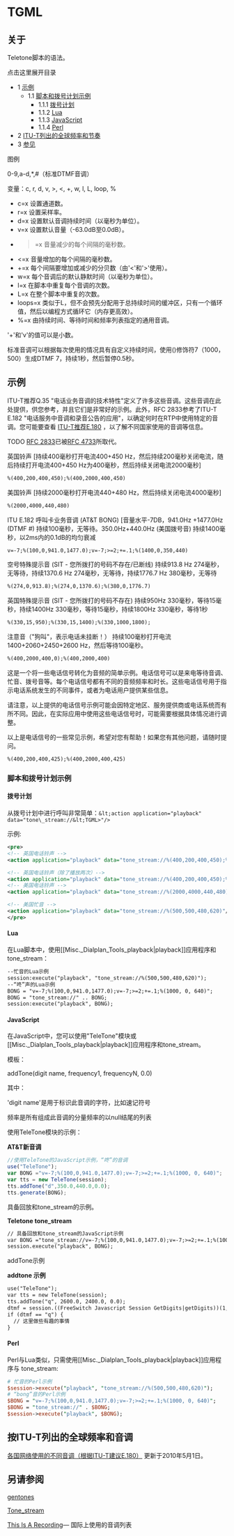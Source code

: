 # TGML

## 关于

Teletone脚本的语法。

点击这里展开目录

* 1 [示例](#examples)
  * 1.1 [脚本和拨号计划示例](#script-and-dialplan-examples)
    * 1.1.1 [拨号计划](#dialplan)
    * 1.1.2 [Lua](#lua)
    * 1.1.3 [JavaScript](#javascript)
    * 1.1.4 [Perl](#perl)
* 2 [ITU-T列出的全球频率和节奏](#worldwide-frequencies-and-cadences-listed-by-itu-t)
* 3 [参见](#see-also)

图例

0-9,a-d,*,#（标准DTMF音调）

变量：c, r, d, v, >, <, +, w, l, L, loop, %

* c=x 设置通道数。
* r=x 设置采样率。
* d=x 设置默认音调持续时间（以毫秒为单位）。
* v=x 设置默认音量（-63.0dB至0.0dB）。
* >=x 音量减少的每个间隔的毫秒数。
* <=x 音量增加的每个间隔的毫秒数。
* +=x 每个间隔要增加或减少的分贝数（由'<'和'>'使用）。
* w=x 每个音调后的默认静默时间（以毫秒为单位）。
* l=x 在脚本中重复每个音调的次数。
* L=x 在整个脚本中重复的次数。
* loops=x 类似于L，但不会预先分配用于总持续时间的缓冲区，只有一个循环值，然后以编程方式循环它（内存更高效）。
* %=x 由持续时间、等待时间和频率列表指定的通用音调。

'+'和'v'的值可以是小数。

标准音调可以根据每次使用的情况具有自定义持续时间，使用()修饰符7（1000，500）生成DTMF 7，持续1秒，然后暂停0.5秒。

## 示例

ITU-T推荐Q.35 "电话业务音调的技术特性"定义了许多这些音调。这些音调在此处提供，供您参考，并且它们是非常好的示例。此外，RFC 2833参考了ITU-T E.182 "电话服务中音调和录音公告的应用"，以确定何时在RTP中使用特定的音调。您可能要查看 [ITU-T推荐E.180](http://www.itu.int/dms%5Fpub/itu-t/opb/sp/T-SP-E.180-2010-PDF-E.pdf) ，以了解不同国家使用的音调等信息。

TODO [RFC 2833](https://tools.ietf.org/html/rfc2833)已被[RFC 4733](https://tools.ietf.org/html/rfc4733)所取代。

英国铃声 \[持续400毫秒打开电流400+450 Hz，然后持续200毫秒关闭电流，随后持续打开电流400+450 Hz为400毫秒，然后持续关闭电流2000毫秒\]

```xml
%(400,200,400,450);%(400,2000,400,450)
```

美国铃声 \[持续2000毫秒打开电流440+480 Hz，然后持续关闭电流4000毫秒\]

```xml
%(2000,4000,440,480)
```

ITU E.182 呼叫卡业务音调 (AT&T BONG) \[音量水平-7DB，941.0Hz +1477.0Hz (DTMF #) 持续100毫秒，无等待。350.0Hz+440.0Hz (美国拨号音) 持续1400毫秒，以2ms内的0.1dB的均匀衰减

```xml
v=-7;%(100,0,941.0,1477.0);v=-7;>=2;+=.1;%(1400,0,350,440)
```

空号特殊提示音 (SIT - 您所拨打的号码不存在/已断线) 持续913.8 Hz 274毫秒，无等待，持续1370.6 Hz 274毫秒，无等待，持续1776.7 Hz 380毫秒，无等待

```xml
%(274,0,913.8);%(274,0,1370.6);%(380,0,1776.7)
```

英国特殊提示音 (SIT - 您所拨打的号码不存在) 持续950Hz 330毫秒，等待15毫秒，持续1400Hz 330毫秒，等待15毫秒，持续1800Hz 330毫秒，等待1秒

```xml
%(330,15,950);%(330,15,1400);%(330,1000,1800);
```

注意音（"狗叫"，表示电话未挂断！） 持续100毫秒打开电流1400+2060+2450+2600 Hz，然后等待100毫秒。

```xml
%(400,2000,400,0);%(400,2000,400)
```

这是一个将一些电话信号转化为音频的简单示例。电话信号可以是来电等待音调、忙音、拨号音等。每个电话信号都有不同的音频频率和时长。这些电话信号用于指示电话系统发生的不同事件，或者为电话用户提供某些信息。

请注意，以上提供的电话信号示例可能会因特定地区、服务提供商或电话系统而有所不同。因此，在实际应用中使用这些电话信号时，可能需要根据具体情况进行调整。

以上是电话信号的一些常见示例，希望对您有帮助！如果您有其他问题，请随时提问。

```xml
%(400,200,400,425);%(400,2000,400,425)
```
  
### 脚本和拨号计划示例

#### 拨号计划

从拨号计划中进行呼叫非常简单：`&lt;action application="playback" data="tone\_stream://&lt;TGML>"/>`

示例:

```xml
<pre>
<!-- 英国电话铃声 -->
<action application="playback" data="tone_stream://%(400,200,400,450);%(400,2200,400,450)"/>

<!-- 英国电话铃声（除了播放两次）-->
<action application="playback" data="tone_stream://%(400,200,400,450);%(400,2200,400,450);loops=2"/>
<!-- 美国电话铃声 -->
<action application="playback" data="tone_stream://%(2000,4000,440,480)"/>

<!-- 美国忙音 -->
<action application="playback" data="tone_stream://%(500,500,480,620)"/>
</pre>
```

#### Lua

在Lua脚本中，使用\[\[Misc.\_Dialplan\_Tools\_playback|playback\]\]应用程序和tone_stream：

```xml
--忙音的Lua示例
session:execute("playback", "tone_stream://%(500,500,480,620)");
--“咚”声的Lua示例
BONG = "v=-7;%(100,0,941.0,1477.0);v=-7;>=2;+=.1;%(1000, 0, 640)";
BONG = "tone_stream://" .. BONG;
session:execute("playback", BONG);
```

#### JavaScript

在JavaScript中，您可以使用"TeleTone"模块或\[\[Misc.\_Dialplan\_Tools\_playback|playback\]\]应用程序和tone_stream。

模板：

addTone(digit name, frequency1, frequencyN, 0.0)

其中：

'digit name'是用于标识此音调的字符，比如速记符号

频率是所有组成此音调的分量频率的以null结尾的列表

使用TeleTone模块的示例：

**AT&T新音调**

```js
//使用TeleTone的JavaScript示例，“咚”的音调
use("TeleTone");
var BONG ="v=-7;%(100,0,941.0,1477.0);v=-7;>=2;+=.1;%(1000, 0, 640)";
var tts = new TeleTone(session);
tts.addTone("d",350.0,440.0,0.0);
tts.generate(BONG);
```

具备回放和tone_stream的示例。

**Teletone tone_stream**

```xml
// 具备回放和tone_stream的JavaScript示例
var BONG ="tone_stream://v=-7;%(100,0,941.0,1477.0);v=-7;>=2;+=.1;%(1000, 0, 640)";
session.execute("playback", BONG);
```

addTone示例

**addtone 示例**

```xml
use("TeleTone");
var tts = new TeleTone(session);
tts.addTone("q", 2600.0, 2400.0, 0.0);
dtmf = session.((FreeSwitch Javascript Session GetDigits|getDigits))(1, "", 20000, true);
if (dtmf == "q") {
  // 这里做些有趣的事情
}
```

  
#### Perl

Perl与Lua类似，只需使用\[\[Misc.\_Dialplan\_Tools\_playback|playback\]\]应用程序与 tone_stream:

```perl
# 忙音的Perl示例
$session->execute("playback", "tone_stream://%(500,500,480,620)");
# “bong”音的Perl示例
$BONG = "v=-7;%(100,0,941.0,1477.0);v=-7;>=2;+=.1;%(1000, 0, 640)";
$BONG = "tone_stream://" . $BONG;
$session->execute("playback", $BONG);
```

## 按ITU-T列出的全球频率和音调

[各国网络使用的不同音调（根据ITU-T建议E.180）](http://www.itu.int/dms%5Fpub/itu-t/opb/sp/T-SP-E.180-2010-PDF-E.pdf) 更新于2010年5月1日。

## 另请参阅

[gentones](../6586546.mdx#about)

[Tone\_stream](./Tone_stream_6586599.mdx#about)

[This Is A Recording](http://www.thisisarecording.com/i-international-phone-signaling-tones.html)— 国际上使用的音调列表